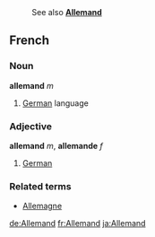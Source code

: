 : See also '''[[Allemand]]'''
==French==
===Noun===
'''allemand''' ''m'' 

# [[German]] language

===Adjective===
'''allemand''' ''m'', '''allemande''' ''f''

# [[German]]

===Related terms===
*[[Allemagne]]

[[de:Allemand]]
[[fr:Allemand]]
[[ja:Allemand]]